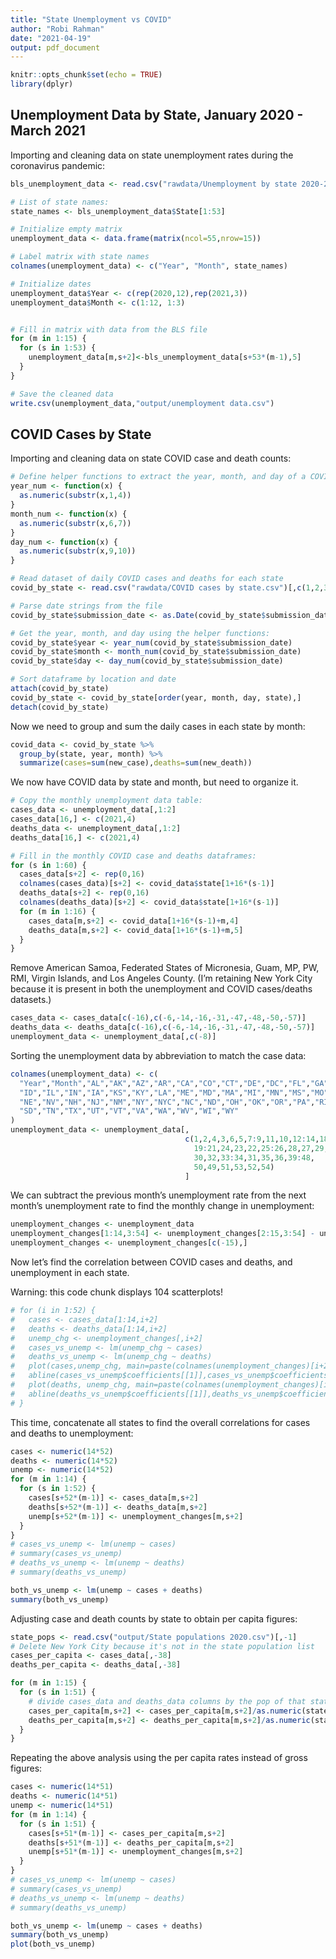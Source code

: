 ```yaml
---
title: "State Unemployment vs COVID"
author: "Robi Rahman"
date: "2021-04-19"
output: pdf_document
---
```


```r
knitr::opts_chunk$set(echo = TRUE)
library(dplyr)
```



## Unemployment Data by State, January 2020 - March 2021

Importing and cleaning data on state unemployment rates during the coronavirus pandemic:

```r
bls_unemployment_data <- read.csv("rawdata/Unemployment by state 2020-2021.csv")[,c(1,2,3,4,11)]

# List of state names:
state_names <- bls_unemployment_data$State[1:53]

# Initialize empty matrix
unemployment_data <- data.frame(matrix(ncol=55,nrow=15))

# Label matrix with state names
colnames(unemployment_data) <- c("Year", "Month", state_names)

# Initialize dates
unemployment_data$Year <- c(rep(2020,12),rep(2021,3))
unemployment_data$Month <- c(1:12, 1:3)


# Fill in matrix with data from the BLS file
for (m in 1:15) {
  for (s in 1:53) {
    unemployment_data[m,s+2]<-bls_unemployment_data[s+53*(m-1),5]
  }
}

# Save the cleaned data
write.csv(unemployment_data,"output/unemployment data.csv")
```



## COVID Cases by State

Importing and cleaning data on state COVID case and death counts:

```r
# Define helper functions to extract the year, month, and day of a COVID report:
year_num <- function(x) {
  as.numeric(substr(x,1,4))
}
month_num <- function(x) {
  as.numeric(substr(x,6,7))
}
day_num <- function(x) {
  as.numeric(substr(x,9,10))
}
```



```r
# Read dataset of daily COVID cases and deaths for each state
covid_by_state <- read.csv("rawdata/COVID cases by state.csv")[,c(1,2,3,6,8,11)]

# Parse date strings from the file
covid_by_state$submission_date <- as.Date(covid_by_state$submission_date, format = "%m/%d/%Y")

# Get the year, month, and day using the helper functions:
covid_by_state$year <- year_num(covid_by_state$submission_date)
covid_by_state$month <- month_num(covid_by_state$submission_date)
covid_by_state$day <- day_num(covid_by_state$submission_date)

# Sort dataframe by location and date
attach(covid_by_state)
covid_by_state <- covid_by_state[order(year, month, day, state),]
detach(covid_by_state)
```

Now we need to group and sum the daily cases in each state by month:

```r
covid_data <- covid_by_state %>%
  group_by(state, year, month) %>%
  summarize(cases=sum(new_case),deaths=sum(new_death))

```

We now have COVID data by state and month, but need to organize it.

```r
# Copy the monthly unemployment data table:
cases_data <- unemployment_data[,1:2]
cases_data[16,] <- c(2021,4)
deaths_data <- unemployment_data[,1:2]
deaths_data[16,] <- c(2021,4)

# Fill in the monthly COVID case and deaths dataframes:
for (s in 1:60) {
  cases_data[s+2] <- rep(0,16)
  colnames(cases_data)[s+2] <- covid_data$state[1+16*(s-1)]
  deaths_data[s+2] <- rep(0,16)
  colnames(deaths_data)[s+2] <- covid_data$state[1+16*(s-1)]
  for (m in 1:16) {
    cases_data[m,s+2] <- covid_data[1+16*(s-1)+m,4]
    deaths_data[m,s+2] <- covid_data[1+16*(s-1)+m,5]
  }
}
```

Remove American Samoa, Federated States of Micronesia, Guam, MP, PW, RMI,
Virgin Islands, and Los Angeles County. (I'm retaining New York City because it
is present in both the unemployment and COVID cases/deaths datasets.)

```r
cases_data <- cases_data[c(-16),c(-6,-14,-16,-31,-47,-48,-50,-57)]
deaths_data <- deaths_data[c(-16),c(-6,-14,-16,-31,-47,-48,-50,-57)]
unemployment_data <- unemployment_data[,c(-8)]
```

Sorting the unemployment data by abbreviation to match the case data:

```r
colnames(unemployment_data) <- c(
  "Year","Month","AL","AK","AZ","AR","CA","CO","CT","DE","DC","FL","GA","HI",
  "ID","IL","IN","IA","KS","KY","LA","ME","MD","MA","MI","MN","MS","MO","MT",
  "NE","NV","NH","NJ","NM","NY","NYC","NC","ND","OH","OK","OR","PA","RI","SC",
  "SD","TN","TX","UT","VT","VA","WA","WV","WI","WY"
)
unemployment_data <- unemployment_data[,
                                       c(1,2,4,3,6,5,7:9,11,10,12:14,18,15:17,
                                         19:21,24,23,22,25:26,28,27,29,37:38,
                                         30,32,33:34,31,35,36,39:48,
                                         50,49,51,53,52,54)
                                       ]
```

We can subtract the previous month's unemployment rate from the next month's
unemployment rate to find the monthly change in unemployment:

```r
unemployment_changes <- unemployment_data
unemployment_changes[1:14,3:54] <- unemployment_changes[2:15,3:54] - unemployment_changes[1:14,3:54]
unemployment_changes <- unemployment_changes[c(-15),]
```


Now let's find the correlation between COVID cases and deaths, and unemployment in each state.

Warning: this code chunk displays 104 scatterplots!

```r
# for (i in 1:52) {
#   cases <- cases_data[1:14,i+2]
#   deaths <- deaths_data[1:14,i+2]
#   unemp_chg <- unemployment_changes[,i+2]
#   cases_vs_unemp <- lm(unemp_chg ~ cases)
#   deaths_vs_unemp <- lm(unemp_chg ~ deaths)
#   plot(cases,unemp_chg, main=paste(colnames(unemployment_changes)[i+2],"unemployment change vs cases"))
#   abline(cases_vs_unemp$coefficients[[1]],cases_vs_unemp$coefficients[[2]])
#   plot(deaths, unemp_chg, main=paste(colnames(unemployment_changes)[i+2],"unemployment change vs deaths"))
#   abline(deaths_vs_unemp$coefficients[[1]],deaths_vs_unemp$coefficients[[2]])
# }
```

This time, concatenate all states to find the overall correlations for cases and deaths to unemployment:

```r
cases <- numeric(14*52)
deaths <- numeric(14*52)
unemp <- numeric(14*52)
for (m in 1:14) {
  for (s in 1:52) {
    cases[s+52*(m-1)] <- cases_data[m,s+2]
    deaths[s+52*(m-1)] <- deaths_data[m,s+2]
    unemp[s+52*(m-1)] <- unemployment_changes[m,s+2]
  }
}
# cases_vs_unemp <- lm(unemp ~ cases)
# summary(cases_vs_unemp)
# deaths_vs_unemp <- lm(unemp ~ deaths)
# summary(deaths_vs_unemp)

both_vs_unemp <- lm(unemp ~ cases + deaths)
summary(both_vs_unemp)
```


Adjusting case and death counts by state to obtain per capita figures:

```r
state_pops <- read.csv("output/State populations 2020.csv")[,-1]
# Delete New York City because it's not in the state population list
cases_per_capita <- cases_data[,-38]
deaths_per_capita <- deaths_data[,-38]

for (m in 1:15) {
  for (s in 1:51) {
    # divide cases_data and deaths_data columns by the pop of that state
    cases_per_capita[m,s+2] <- cases_per_capita[m,s+2]/as.numeric(state_pops[2,s])
    deaths_per_capita[m,s+2] <- deaths_per_capita[m,s+2]/as.numeric(state_pops[2,s])
  }
}
```


Repeating the above analysis using the per capita rates instead of gross figures:


```r
cases <- numeric(14*51)
deaths <- numeric(14*51)
unemp <- numeric(14*51)
for (m in 1:14) {
  for (s in 1:51) {
    cases[s+51*(m-1)] <- cases_per_capita[m,s+2]
    deaths[s+51*(m-1)] <- deaths_per_capita[m,s+2]
    unemp[s+51*(m-1)] <- unemployment_changes[m,s+2]
  }
}
# cases_vs_unemp <- lm(unemp ~ cases)
# summary(cases_vs_unemp)
# deaths_vs_unemp <- lm(unemp ~ deaths)
# summary(deaths_vs_unemp)

both_vs_unemp <- lm(unemp ~ cases + deaths)
summary(both_vs_unemp)
plot(both_vs_unemp)
```








